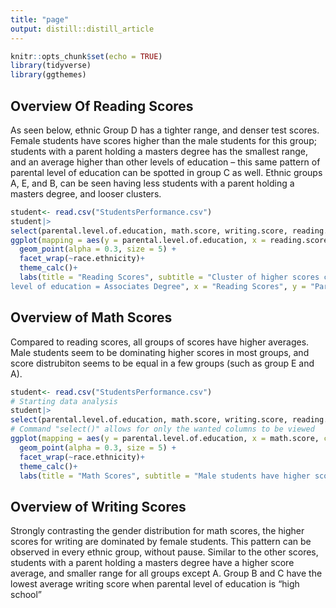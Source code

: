 ```yaml
---
title: "page"
output: distill::distill_article
---
```


```r
knitr::opts_chunk$set(echo = TRUE)
library(tidyverse)
library(ggthemes)
```

## Overview Of Reading Scores

As seen below, ethnic Group D has a tighter range, and denser test scores. Female students have scores higher than the male students for this group; students with a parent holding a masters degree has the smallest range, and an average higher than other levels of education -- this same pattern of parental level of education can be spotted in group C as well. Ethnic groups A, E, and B, can be seen having less students with a parent holding a masters degree, and looser clusters. 

```r
student<- read.csv("StudentsPerformance.csv")
student|> 
select(parental.level.of.education, math.score, writing.score, reading.score, gender, race.ethnicity)|> 
ggplot(mapping = aes(y = parental.level.of.education, x = reading.score, color = gender))+
  geom_point(alpha = 0.3, size = 5) + 
  facet_wrap(~race.ethnicity)+ 
  theme_calc()+
  labs(title = "Reading Scores", subtitle = "Cluster of higher scores can be observed for all race groups with a parental 
level of education = Associates Degree", x = "Reading Scores", y = "Parental Level of Education", caption = "Kaggle: JAKKI SESHAPANPU 2018")
```

## Overview of Math Scores 

Compared to reading scores, all groups of scores have higher averages. Male students seem to be dominating higher scores in most groups, and score distrubiton seems to be equal in a few groups (such as group E and A).

```r
student<- read.csv("StudentsPerformance.csv")
# Starting data analysis
student|> 
select(parental.level.of.education, math.score, writing.score, reading.score, gender, race.ethnicity)|>
# Command "select()" allows for only the wanted columns to be viewed  
ggplot(mapping = aes(y = parental.level.of.education, x = math.score, color = gender))+
  geom_point(alpha = 0.3, size = 5) + 
  facet_wrap(~race.ethnicity)+ 
  theme_calc()+
  labs(title = "Math Scores", subtitle = "Male students have higher scores.", x = "Math Scores", y = "Parental Level of Education", caption = "Kaggle: JAKKI SESHAPANPU 2018")
```
## Overview of Writing Scores 

Strongly contrasting the gender distribution for math scores, the higher scores for writing are dominated by female students. This pattern can be observed in every ethnic group, without pause. Similar to the other scores, students with a parent holding a masters degree have a higher score average, and smaller range for all groups except A. Group B and C have the lowest average writing score when parental level of education is "high school" 

```r

```

